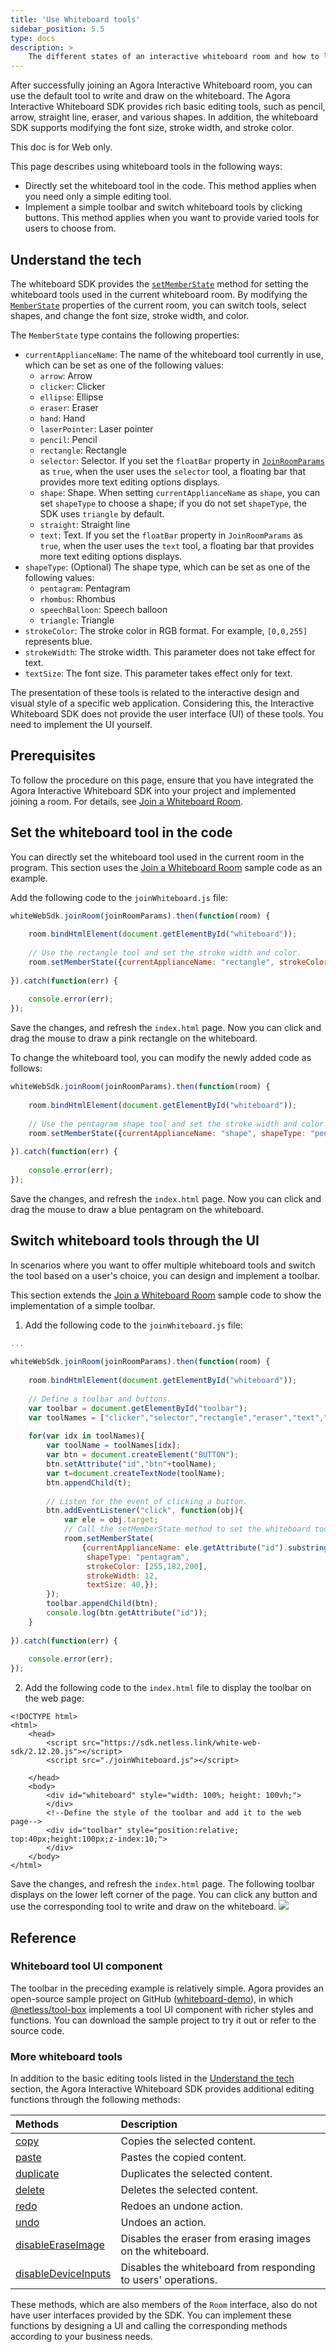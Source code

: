 ```yaml
---
title: 'Use Whiteboard tools'
sidebar_position: 5.5
type: docs
description: >
    The different states of an interactive whiteboard room and how to listen for room state changes.
---
```


After successfully joining an Agora Interactive Whiteboard room, you can use the default tool to write and draw on the whiteboard. The Agora Interactive Whiteboard SDK provides rich basic editing tools, such as pencil, arrow, straight line, eraser, and various shapes. In addition, the whiteboard SDK supports modifying the font size, stroke width, and stroke color.

<PlatformWrapper notAllowed="web">
This doc is for Web only.
</PlatformWrapper>
<PlatformWrapper platform="web">

This page describes using whiteboard tools in the following ways:

- Directly set the whiteboard tool in the code. This method applies when you need only a simple editing tool.
- Implement a simple toolbar and switch whiteboard tools by clicking buttons. This method applies when you want to provide varied tools for users to choose from.

<a name="tech"></a>
## Understand the tech

The whiteboard SDK provides the [`setMemberState`](https://docs.agora.io/en/whiteboard/API%20Reference/whiteboard_web/interfaces/room.html#setmemberstate) method for setting the whiteboard tools used in the current whiteboard room. By modifying the [`MemberState`](https://docs.agora.io/en/whiteboard/API%20Reference/whiteboard_web/globals.html#memberstate) properties of the current room, you can switch tools, select shapes, and change the font size, stroke width, and color.

The `MemberState` type contains the following properties:

- `currentApplianceName`: The name of the whiteboard tool currently in use, which can be set as one of the following values:
  - `arrow`: Arrow
  - `clicker`: Clicker
  - `ellipse`: Ellipse
  - `eraser`: Eraser
  - `hand`: Hand
  - `laserPointer`: Laser pointer
  - `pencil`: Pencil
  - `rectangle`: Rectangle
  - `selector`: Selector. If you set the `floatBar` property in [`JoinRoomParams`](https://docs.agora.io/en/whiteboard/API%20Reference/whiteboard_web/globals.html#joinroomparams) as `true`, when the user uses the `selector` tool, a floating bar that provides more text editing options displays.
  - `shape`: Shape. When setting `currentApplianceName` as `shape`, you can set `shapeType` to choose a shape; if you do not set `shapeType`, the SDK uses `triangle` by default. 
  - `straight`: Straight line
  - `text`: Text. If you set the `floatBar` property in `JoinRoomParams` as `true`, when the user uses the `text` tool, a floating bar that provides more text editing options displays.
- `shapeType`: (Optional) The shape type, which can be set as one of the following values:
  - `pentagram`: Pentagram
  - `rhombus`: Rhombus
  - `speechBalloon`: Speech balloon
  - `triangle`: Triangle
- `strokeColor`: The stroke color in RGB format. For example, `[0,0,255]` represents blue.
- `strokeWidth`: The stroke width. This parameter does not take effect for text.
- `textSize`: The font size. This parameter takes effect only for text.

<div class="alert note">The presentation of these tools is related to the interactive design and visual style of a specific web application. Considering this, the Interactive Whiteboard SDK does not provide the user interface (UI) of these tools. You need to implement the UI yourself.</div>

## Prerequisites

To follow the procedure on this page, ensure that you have integrated the Agora Interactive Whiteboard SDK into your project and implemented joining a room. For details, see [Join a Whiteboard Room](/interactive-whiteboard/get-started/get-started-sdk).

## Set the whiteboard tool in the code

You can directly set the whiteboard tool used in the current room in the program. This section uses the [Join a Whiteboard Room](/interactive-whiteboard/get-started/get-started-sdk#join-the--room-from-your-app-client) sample code as an example.

Add the following code to the `joinWhiteboard.js` file:

```javascript
whiteWebSdk.joinRoom(joinRoomParams).then(function(room) {
  
    room.bindHtmlElement(document.getElementById("whiteboard"));
  
    // Use the rectangle tool and set the stroke width and color.
    room.setMemberState({currentApplianceName: "rectangle", strokeColor: [255,182,193], strokeWidth: 12,});
  
}).catch(function(err) {
      
    console.error(err);
});
```

Save the changes, and refresh the `index.html` page. Now you can click and drag the mouse to draw a pink rectangle on the whiteboard.

To change the whiteboard tool, you can modify the newly added code as follows:

```javascript
whiteWebSdk.joinRoom(joinRoomParams).then(function(room) {
  
    room.bindHtmlElement(document.getElementById("whiteboard"));
  
    // Use the pentagram shape tool and set the stroke width and color.
    room.setMemberState({currentApplianceName: "shape", shapeType: "pentagram", strokeColor: [255,90,193], strokeWidth: 20,});
  
}).catch(function(err) {
  
    console.error(err);
});
```

Save the changes, and refresh the `index.html` page. Now you can click and drag the mouse to draw a blue pentagram on the whiteboard.

## Switch whiteboard tools through the UI

In scenarios where you want to offer multiple whiteboard tools and switch the tool based on a user's choice, you can design and implement a toolbar.

This section extends the [Join a Whiteboard Room](/interactive-whiteboard/get-started/get-started-sdk#join-the--room-from-your-app-client) sample code to show the implementation of a simple toolbar.

1. Add the following code to the `joinWhiteboard.js` file:

```javascript
...
 
whiteWebSdk.joinRoom(joinRoomParams).then(function(room) {
  
    room.bindHtmlElement(document.getElementById("whiteboard"));
  
    // Define a toolbar and buttons.
    var toolbar = document.getElementById("toolbar");
    var toolNames = ["clicker","selector","rectangle","eraser","text","arrow","ellipse","hand","laserPointer","shape","straight"];
  
    for(var idx in toolNames){
        var toolName = toolNames[idx];
        var btn = document.createElement("BUTTON");
        btn.setAttribute("id","btn"+toolName);
        var t=document.createTextNode(toolName);
        btn.appendChild(t);
  
        // Listen for the event of clicking a button.
        btn.addEventListener("click", function(obj){
            var ele = obj.target;
            // Call the setMemberState method to set the whiteboard tool.
            room.setMemberState(
                {currentApplianceName: ele.getAttribute("id").substring(3),
                 shapeType: "pentagram",
                 strokeColor: [255,182,200],
                 strokeWidth: 12,
                 textSize: 40,});
        });
        toolbar.appendChild(btn);
        console.log(btn.getAttribute("id"));
    }
  
}).catch(function(err) {
  
    console.error(err);
});
```

2. Add the following code to the `index.html` file to display the toolbar on the web page:

```
<!DOCTYPE html>
<html>
    <head>
        <script src="https://sdk.netless.link/white-web-sdk/2.12.20.js"></script>
        <script src="./joinWhiteboard.js"></script>
  
    </head>
    <body>
        <div id="whiteboard" style="width: 100%; height: 100vh;">
        </div>
        <!--Define the style of the toolbar and add it to the web page-->
        <div id="toolbar" style="position:relative; top:40px;height:100px;z-index:10;">
        </div>
    </body>
</html>
```

Save the changes, and refresh the `index.html` page. The following toolbar displays on the lower left corner of the page. You can click any button and use the corresponding tool to write and draw on the whiteboard.
![](https://web-cdn.agora.io/docs-files/1629373521835)

## Reference

### Whiteboard tool UI component

The toolbar in the preceding example is relatively simple. Agora provides an open-source sample project on GitHub ([whiteboard-demo](https://github.com/netless-io/whiteboard-demo)), in which [@netless/tool-box](https://github.com/netless-io/whiteboard-demo/tree/master/packages/tool-box) implements a tool UI component with richer styles and functions. You can download the sample project to try it out or refer to the source code.

### More whiteboard tools

In addition to the basic editing tools listed in the <a href="#tech">Understand the tech</a> section, the Agora Interactive Whiteboard SDK provides additional editing functions through the following methods:

| Methods                                                      | Description                                                  |
| :----------------------------------------------------------- | :----------------------------------------------------------- |
| [copy](https://docs.agora.io/en/whiteboard/API%20Reference/whiteboard_web/interfaces/room.html#copy) | Copies the selected content.                                 |
| [paste](https://docs.agora.io/en/whiteboard/API%20Reference/whiteboard_web/interfaces/room.html#paste) | Pastes the copied content.                                   |
| [duplicate](https://docs.agora.io/en/whiteboard/API%20Reference/whiteboard_web/interfaces/room.html#duplicate) | Duplicates the selected content.                             |
| [delete](https://docs.agora.io/en/whiteboard/API%20Reference/whiteboard_web/interfaces/room.html#delete) | Deletes the selected content.                                |
| [redo](https://docs.agora.io/en/whiteboard/API%20Reference/whiteboard_web/interfaces/room.html#redo) | Redoes an undone action.                                     |
| [undo](https://docs.agora.io/en/whiteboard/API%20Reference/whiteboard_web/interfaces/room.html#undo) | Undoes an action.                                            |
| [disableEraseImage](https://docs.agora.io/en/whiteboard/API%20Reference/whiteboard_web/interfaces/room.html#disableeraseimage) | Disables the eraser from erasing images on the whiteboard.   |
| [disableDeviceInputs](https://docs.agora.io/en/whiteboard/API%20Reference/whiteboard_web/interfaces/room.html#disabledeviceinputs) | Disables the whiteboard from responding to users' operations. |

These methods, which are also members of the `Room` interface, also do not have user interfaces provided by the SDK. You can implement these functions by designing a UI and calling the corresponding methods according to your business needs. 
</PlatformWrapper>